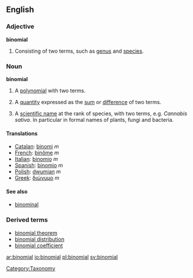 ==English==

===Adjective===
'''binomial''' 

# Consisting of two terms, such as [[genus]] and [[species]].

===Noun===
{{wikipedia}}
'''binomial'''
# {{algebra}} A [[polynomial]] with two terms.
# {{algebra}} A [[quantity]] expressed as the [[sum]] or [[difference]] of two terms.
# {{biology}} A [[scientific name]] at the rank of species, with two terms,  e.g. ''Cannabis sativa''. In particular in formal names of plants, fungi and bacteria. 

====Translations====
*[[Catalan]]: [[binomi]] ''m''
*[[French]]: [[binôme]] ''m''
*[[Italian]]: [[binomio]] ''m''
*[[Spanish]]: [[binomio]] ''m''
*[[Polish]]: [[dwumian]] ''m''
*[[Greek]]: [[διώνυμο]] ''m''

====See also====
*[[binominal]]

===Derived terms===
*[[binomial theorem]]
*[[binomial distribution]]
*[[binomial coefficient]]

[[Category:Taxonomy]]

[[ar:binomial]]
[[io:binomial]]
[[pl:binomial]]
[[sv:binomial]]